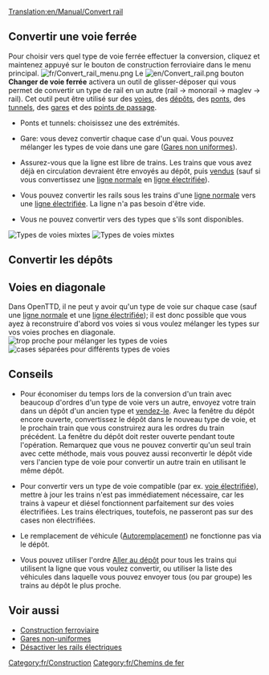 [[Translation:en/Manual/Convert rail]]
{{fr/Tutoriel}}{{fr/Amorce}}

==Convertir une voie ferrée==
Pour choisir vers quel type de voie ferrée effectuer la conversion, cliquez et maintenez appuyé sur le bouton de construction ferroviaire dans le menu principal.
[[File:fr/Convert rail menu.png|none]]
Le [[File:en/Convert rail.png]] bouton '''Changer de voie ferrée''' activera un outil de glisser-déposer qui vous permet de convertir un type de rail en un autre (rail -> monorail -> maglev -> rail). Cet outil peut être utilisé sur des [[fr/Manual/Construction de voies|voies]], des [[fr/Manual/Construction de dépôts|dépôts]], des [[fr/Manual/Ponts|ponts]], des [[fr/Manual/Tunnels|tunnels]], des [[fr/Manual/Gares|gares]] et des [[fr/Manual/Points de contrôle|points de passage]].

* Ponts et tunnels: choisissez une des extrémités.

* Gare: vous devez convertir chaque case d'un quai. Vous pouvez mélanger les types de voie dans une gare ([[fr/Archive/Manual/Settings/Gares non uniformes|Gares non uniformes]]).

* Assurez-vous que la ligne est libre de trains. Les trains que vous avez déjà en circulation devraient être envoyés au dépôt, puis [[fr/Manual/Vendre un train complet|vendus]] (sauf si vous convertissez une [[fr/Manual/Base Set/Lignes ferroviaires|ligne normale]] en [[fr/Manual/Base Set/Chemin de fer électrifié|ligne électrifiée]]).

* Vous pouvez convertir les rails sous les trains d'une [[fr/Manual/Base Set/Lignes ferroviaires|ligne normale]] vers une [[fr/Manual/Base Set/Chemin de fer électrifié|ligne électrifiée]]. La ligne n'a pas besoin d'être vide.

* Vous ne pouvez convertir vers des types que s'ils sont disponibles.
[[File:en/Convert station.png|left|frame|Types de voies mixtes]]
[[File:en/Convert rail tunnel.png|none|frame|Types de voies mixtes]]
{{en/-}}

==Convertir les dépôts==
{{fr/Note|Seuls les [[fr/Manual/Dépôts|dépôts]] vides peuvent être convertis (à moins que le type de rail soit compatible)}}


==Voies en diagonale==
Dans OpenTTD, il ne peut y avoir qu'un type de voie sur chaque case (sauf une [[fr/Manual/Base Set/Lignes ferroviaires|ligne normale]] et une [[fr/Manual/Base Set/Chemin de fer électrifié|ligne électrifiée]]); il est donc possible que vous ayez à reconstruire d'abord vos voies si vous voulez mélanger les types sur vos voies proches en diagonale.
[[File:en/Convert rail close.png|left|frame|trop proche pour mélanger les types de voies]]
[[File:en/Convert rail good.png|none|frame|cases séparées pour différents types de voies]] 
{{en/-}}
==Conseils==
* Pour économiser du temps lors de la conversion d'un train avec beaucoup d'ordres d'un type de voie vers un autre, envoyez votre train dans un dépôt d'un ancien type et [[fr/Manual/Vendre un train complet|vendez-le]]. Avec la fenêtre du dépôt encore ouverte, convertissez le dépôt dans le nouveau type de voie, et le prochain train que vous construirez aura les ordres du train précédent. La fenêtre du dépôt doit rester ouverte pendant toute l'opération. Remarquez que vous ne pouvez convertir qu'un seul train avec cette méthode, mais vous pouvez aussi reconvertir le dépôt vide vers l'ancien type de voie pour convertir un autre train en utilisant le même dépôt.

* Pour convertir vers un type de voie compatible (par ex. [[fr/Manual/Base Set/Chemin de fer électrifié|voie électrifiée]]), mettre à jour les trains n'est pas immédiatement nécessaire, car les trains à vapeur et diésel fonctionnent parfaitement sur des voies électrifiées. Les trains électriques, toutefois, ne passeront pas sur des cases non électrifiées.

* Le remplacement de véhicule ([[fr/Manual/Remplacement de véhicules#Autoremplacement|Autoremplacement]]) ne fonctionne pas via le dépôt.

* Vous pouvez utiliser l'ordre [[fr/Manual/Ordres|Aller au dépôt]] pour tous les trains qui utilisent la ligne que vous voulez convertir, ou utiliser la liste des véhicules dans laquelle vous pouvez envoyer tous (ou par groupe) les trains au dépôt le plus proche.

==Voir aussi==
*[[fr/Manual/Construction Ferroviaire|Construction ferroviaire]]
*[[fr/Archive/Manual/Settings/Gares non uniformes|Gares non-uniformes]]
*[[fr/Archive/Manual/Settings/Options avancées/Véhicules|Désactiver les rails électriques]]

[[Category:fr/Construction]]
[[Category:fr/Chemins de fer]]